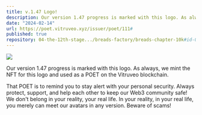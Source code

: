 ```yaml
---
title: v.1.47 Logo!
description: Our version 1.47 progress is marked with this logo. As always, we minted the NFT for this logo and used it as a POET on the Vitruveo blockchain.
date: "2024-02-14"
url: https://poet.vitruveo.xyz/issuer/poet/111#
published: true
repository: 04-the-12th-stage.../breads-factory/breads-chapter-10k#id-09955.-prof.-notas-poet-minted-out
---
```


[![](/1.47-big.png)](/1.47-big.png)

Our version 1.47 progress is marked with this logo. As always, we mint the NFT for this logo and used as a POET on the Vitruveo blockchain.   
    
That POET is to remind you to stay alert with your personal security. Always protect, support, and help each other to keep our Web3 community safe! We don't belong in your reality, your real life. In your reality, in your real life, you merely can meet our avatars in any version. Beware of scams!
